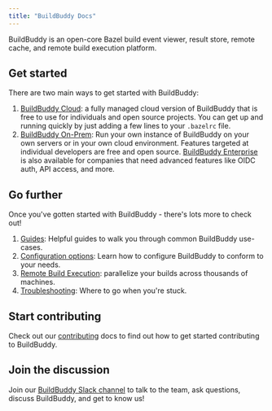 ```yaml
---
title: "BuildBuddy Docs"
---
```


BuildBuddy is an open-core Bazel build event viewer, result store, remote cache, and remote build execution platform.

## Get started[](#get-started "Direct link to Get started")

There are two main ways to get started with BuildBuddy:

1. [BuildBuddy Cloud](/docs/cloud): a fully managed cloud version of BuildBuddy that is free to use for individuals and open source projects. You can get up and running quickly by just adding a few lines to your `.bazelrc` file.
2. [BuildBuddy On-Prem](/docs/on-prem): Run your own instance of BuildBuddy on your own servers or in your own cloud environment. Features targeted at individual developers are free and open source. [BuildBuddy Enterprise](/docs/enterprise) is also available for companies that need advanced features like OIDC auth, API access, and more.

## Go further[](#go-further "Direct link to Go further")

Once you've gotten started with BuildBuddy - there's lots more to check out!

1. [Guides](/docs/guides): Helpful guides to walk you through common BuildBuddy use-cases.
2. [Configuration options](/docs/config): Learn how to configure BuildBuddy to conform to your needs.
3. [Remote Build Execution](/docs/remote-build-execution): parallelize your builds across thousands of machines.
4. [Troubleshooting](/docs/troubleshooting): Where to go when you're stuck.

## Start contributing[](#start-contributing "Direct link to Start contributing")

Check out our [contributing](/docs/contributing) docs to find out how to get started contributing to BuildBuddy.

## Join the discussion[](#join-the-discussion "Direct link to Join the discussion")

Join our [BuildBuddy Slack channel](https://community.buildbuddy.io) to talk to the team, ask questions, discuss BuildBuddy, and get to know us!
